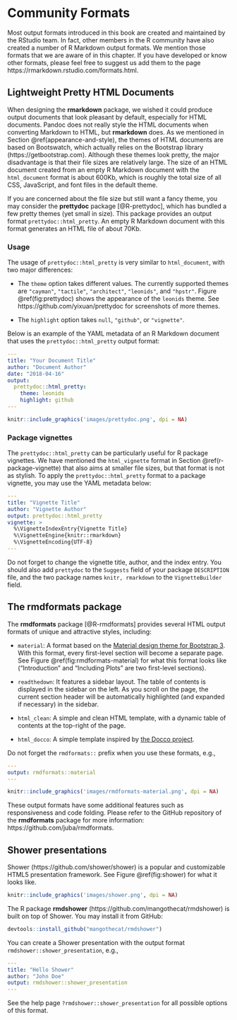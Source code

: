 # Community Formats {#community}

Most output formats introduced in this book are created and maintained by the RStudio team. In fact, other members in the R community have also created a number of R Markdown output formats. We mention those formats that we are aware of in this chapter. If you have developed or know other formats, please feel free to suggest us add them to the page https://rmarkdown.rstudio.com/formats.html.

## Lightweight Pretty HTML Documents {#prettydoc}

When designing the **rmarkdown** package, we wished it could produce output documents that look pleasant by default, especially for HTML documents. Pandoc does not really style the HTML documents when converting Markdown to HTML, but **rmarkdown** does. As we mentioned in Section \@ref(appearance-and-style), the themes of HTML documents are based on Bootswatch, which actually relies on the Bootstrap library (https://getbootstrap.com). Although these themes look pretty, the major disadvantage is that their file sizes are relatively large. The size of an HTML document created from an empty R Markdown document with the `html_document` format is about 600Kb, which is roughly the total size of all CSS, JavaScript, and font files in the default theme.

If you are concerned about the file size but still want a fancy theme, you may consider the **prettydoc** package [@R-prettydoc], which has bundled a few pretty themes (yet small in size). This package provides an output format `prettydoc::html_pretty`. An empty R Markdown document with this format generates an HTML file of about 70Kb.

### Usage {#prettydoc-usage}

The usage of `prettydoc::html_pretty` is very similar to `html_document`, with two major differences:

- The `theme` option takes different values. The currently supported themes are `"cayman"`, `"tactile"`, `"architect"`, `"leonids"`, and `"hpstr"`. Figure \@ref(fig:prettydoc) shows the appearance of the `leonids` theme. See https://github.com/yixuan/prettydoc for screenshots of more themes.

- The `highlight` option takes `null`, `"github"`, or `"vignette"`.

Below is an example of the YAML metadata of an R Markdown document that uses the `prettydoc::html_pretty` output format:

```yaml
---
title: "Your Document Title"
author: "Document Author"
date: "2018-04-16"
output:
  prettydoc::html_pretty:
    theme: leonids
    highlight: github
---
```

```r
knitr::include_graphics('images/prettydoc.png', dpi = NA)
```

### Package vignettes {#prettydoc-vignettes}

The `prettydoc::html_pretty` can be particularly useful for R package vignettes. We have mentioned the `html_vignette` format in Section \@ref(r-package-vignette) that also aims at smaller file sizes, but that format is not as stylish. To apply the `prettydoc::html_pretty` format to a package vignette, you may use the YAML metadata below:

```yaml
---
title: "Vignette Title"
author: "Vignette Author"
output: prettydoc::html_pretty
vignette: >
  %\VignetteIndexEntry{Vignette Title}
  %\VignetteEngine{knitr::rmarkdown}
  %\VignetteEncoding{UTF-8}
---
```

Do not forget to change the vignette title, author, and the index entry. You should also add `prettydoc` to the `Suggests` field of your package `DESCRIPTION` file, and the two package names `knitr, rmarkdown` to the `VignetteBuilder` field.

## The rmdformats package {#rmdformats}

The **rmdformats** package [@R-rmdformats] provides several HTML output formats of unique and attractive styles, including:

- `material`: A format based on the [Material design theme for Bootstrap 3](https://github.com/FezVrasta/bootstrap-material-design). With this format, every first-level section will become a separate page. See Figure \@ref(fig:rmdformats-material) for what this format looks like ("Introduction" and "Including Plots" are two first-level sections).

- `readthedown`: It features a sidebar layout. The table of contents is displayed in the sidebar on the left. As you scroll on the page, the current section header will be automatically highlighted (and expanded if necessary) in the sidebar.

- `html_clean`: A simple and clean HTML template, with a dynamic table of contents at the top-right of the page.

- `html_docco`: A simple template inspired by [the Docco project](https://github.com/jashkenas/docco).

Do not forget the `rmdformats::` prefix when you use these formats, e.g.,

```yaml
---
output: rmdformats::material
---
```

```r
knitr::include_graphics('images/rmdformats-material.png', dpi = NA)
```

These output formats have some additional features such as responsiveness and code folding. Please refer to the GitHub repository of the **rmdformats** package for more information: https://github.com/juba/rmdformats.

## Shower presentations

Shower (https://github.com/shower/shower) is a popular and customizable HTML5 presentation framework. See Figure \@ref(fig:shower) for what it looks like.

```r
knitr::include_graphics('images/shower.png', dpi = NA)
```

The R package **rmdshower** (https://github.com/mangothecat/rmdshower) is built on top of Shower. You may install it from GitHub:

```r
devtools::install_github("mangothecat/rmdshower")
```

You can create a Shower presentation with the output format `rmdshower::shower_presentation`, e.g.,

```yaml
---
title: "Hello Shower"
author: "John Doe"
output: rmdshower::shower_presentation
---
```

See the help page `?rmdshower::shower_presentation` for all possible options of this format.
